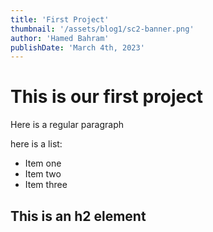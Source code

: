 ```yaml
---
title: 'First Project'
thumbnail: '/assets/blog1/sc2-banner.png'
author: 'Hamed Bahram'
publishDate: 'March 4th, 2023'
---
```


# This is our first project

Here is a regular paragraph

here is a list:

- Item one
- Item two
- Item three

## This is an h2 element